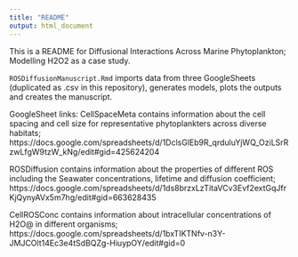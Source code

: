 ```yaml
---
title: "README"
output: html_document
---
```


This is a README for Diffusional Interactions Across Marine Phytoplankton; Modelling H2O2 as a case study.

`ROSDiffusionManuscript.Rmd` imports data from three GoogleSheets (duplicated as .csv in this repository), generates models, plots the outputs and creates the manuscript.

GoogleSheet links: 
CellSpaceMeta contains information about the cell spacing and cell size for representative phytoplankters across diverse habitats; https://docs.google.com/spreadsheets/d/1DclsGlEb9R_qrduluYjWQ_OziLSrRzwLfgW9tzW_kNg/edit#gid=425624204

ROSDiffusion contains information about the properties of different ROS including the Seawater concentrations, lifetime and diffusion coefficient; https://docs.google.com/spreadsheets/d/1ds8brzxLzTitaVCv3Evf2extGqJfrKjQynyAVx5m7hg/edit#gid=663628435

CellROSConc contains information about intracellular concentrations of H2O@ in different organisms; https://docs.google.com/spreadsheets/d/1bxTIKTNfv-n3Y-JMJCOlt14Ec3e4tSdBQZg-HiuypOY/edit#gid=0



